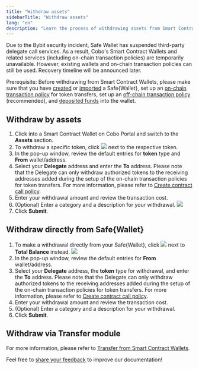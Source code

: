 ```yaml
---
title: "Withdraw assets"
sidebarTitle: "Withdraw assets"
lang: "en"
description: "Learn the process of withdrawing assets from Smart Contract Wallets in Cobo Portal, ensuring secure and efficient transactions."
---
```


<Info>Due to the Bybit security incident, Safe Wallet has suspended third-party delegate call services. As a result, Cobo's Smart Contract Wallets and related services (including on-chain transaction policies) are temporarily unavailable. However, existing wallets and on-chain transaction policies can still be used. Recovery timeline will be announced later.</Info>

<Note>Prerequisite: Before withdrawing from Smart Contract Wallets, please make sure that you have [created](/en/portal/smart-contract-wallets/create) or [imported](/en/portal/smart-contract-wallets/import) a Safe&#123;Wallet&#125;, set up an [on-chain transaction policy](/cn/portal/risk-controls/on-chain-tx-type) for token transfers, set up an [off-chain transaction policy](/en/portal/risk-controls/off-chain-tx-set-transfer) (recommended), and [deposited funds](/en/portal/smart-contract-wallets/deposit-assets) into the wallet.</Note>


## Withdraw by assets

1. Click into a Smart Contract Wallet on Cobo Portal and switch to the **Assets** section.
2. To withdraw a specific token, click <img src="/en/images/smart-contract-wallet/button_withdraw.svg" className="icon"></img> next to the respective token.
3. In the pop-up window, review the default entries for **token** type and **From** wallet/address.
4. Select your **Delegate** address and enter the **To** address. Please note that the Delegate can only withdraw authorized tokens to the receiving addresses added during the setup of the on-chain transaction policies for token transfers. For more information, please refer to [Create contract call policy](/en/portal/risk-controls/create-on-chain-policy).
5. Enter your withdrawal amount and review the transaction cost.
6. (Optional) Enter a category and a description for your withdrawal.
<img src="/en/images/smart-contract-wallet/14.png" className="screenshot_modal"></img>
7. Click **Submit**.

## Withdraw directly from Safe&#123;Wallet&#125;
1. To make a withdrawal directly from your Safe&#123;Wallet&#125;, click <img src="/en/images/smart-contract-wallet/button_withdraw.svg" className="icon"></img> next to **Total Balance** instead.
<img src="/en/images/smart-contract-wallet/15.png" className="screenshot_full_screen"></img>
2. In the pop-up window, review the default entries for **From** wallet/address.
3. Select your **Delegate** address, the **token** type for withdrawal, and enter the **To** address. Please note that the Delegate can only withdraw authorized tokens to the receiving addresses added during the setup of the on-chain transaction policies for token transfers. For more information, please refer to [Create contract call policy](/en/portal/risk-controls/create-on-chain-policy).
4. Enter your withdrawal amount and review the transaction cost.
5. (Optional) Enter a category and a description for your withdrawal.
6. Click **Submit**.

## Withdraw via Transfer module
For more information, please refer to [Transfer from Smart Contract Wallets](/en/portal/transfers/from-smart-contract-wallets).

<Tip>Feel free to [share your feedback](https://forms.zohopublic.com/cobo/form/DocumentFeedbackForm/formperma/QvLOhxJv1_JMsJ-1dleZ8Itb_7rzN-LtgvsDdxosoVI?referrername=manuals) to improve our documentation!</Tip>